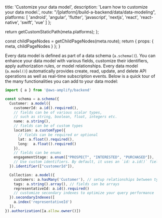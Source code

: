 
  title: 'Customize your data model',
  description: 'Learn how to customize your data model.',
  route: "/[platform]/build-a-backend/data/data-modeling",
  platforms: [
    'android',
    'angular',
    'flutter',
    'javascript',
    'nextjs',
    'react',
    'react-native',
    'swift',
    'vue'
  ]
};

  return getCustomStaticPath(meta.platforms);
};

  const childPageNodes = getChildPageNodes(meta.route);
  return {
    props: {
      meta,
      childPageNodes
    }
  };
}


Every data model is defined as part of a data schema (`a.schema()`). You can enhance your data model with various fields, customize their identifiers, apply authorization rules, or model relationships. Every data model (`a.model()`) automatically provides create, read, update, and delete API operations as well as real-time subscription events. Below is a quick tour of the many functionalities you can add to your data model:

```ts
import { a } from '@aws-amplify/backend'

const schema = a.schema({
  Customer: a.model({
    customerId: a.id().required(),
    // fields can be of various scalar types,
    // such as string, boolean, float, integers etc.
    name: a.string(),
    // fields can be of custom types
    location: a.customType({
      // fields can be required or optional
      lat: a.float().required(), 
      long:  a.float().required()
    }),
    // fields can be enums
    engagementStage: a.enum(["PROSPECT", "INTERESTED", "PURCHASED"]), 
    // Use custom identifiers. By default, it uses an `id: a.id()` field
  }).identifier(["customerId"]),

  Collection: a.model({
    customers: a.hasMany('Customer'), // setup relationships between types
    tags: a.string().array(), // fields can be arrays
    representativeId: a.id().required()
    // customize secondary indexes to optimize your query performance
  }).secondaryIndexes([
    a.index('representativeId')
  ]),
}).authorization([a.allow.owner()])
```

<Overview childPageNodes={props.childPageNodes} />

